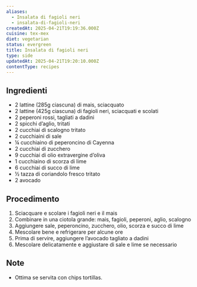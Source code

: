 ```yaml
---
aliases:
  - Insalata di fagioli neri
  - insalata-di-fagioli-neri
createdAt: 2025-04-21T19:19:36.000Z
cuisine: tex-mex
diet: vegetarian
status: evergreen
title: Insalata di fagioli neri
type: side
updatedAt: 2025-04-21T19:20:10.000Z
contentType: recipes
---
```

## Ingredienti

- 2 lattine (285g ciascuna) di mais, sciacquato
- 2 lattine (425g ciascuna) di fagioli neri, sciacquati e scolati
- 2 peperoni rossi, tagliati a dadini
- 2 spicchi d’aglio, tritati
- 2 cucchiai di scalogno tritato
- 2 cucchiaini di sale
- ¼ cucchiaino di peperoncino di Cayenna
- 2 cucchiai di zucchero
- 9 cucchiai di olio extravergine d’oliva
- 1 cucchiaino di scorza di lime
- 6 cucchiai di succo di lime
- ½ tazza di coriandolo fresco tritato
- 2 avocado

## Procedimento

1. Sciacquare e scolare i fagioli neri e il mais
2. Combinare in una ciotola grande: mais, fagioli, peperoni, aglio, scalogno
3. Aggiungere sale, peperoncino, zucchero, olio, scorza e succo di lime
4. Mescolare bene e refrigerare per alcune ore
5. Prima di servire, aggiungere l’avocado tagliato a dadini
6. Mescolare delicatamente e aggiustare di sale e lime se necessario

## Note

- Ottima se servita con chips tortillas.
